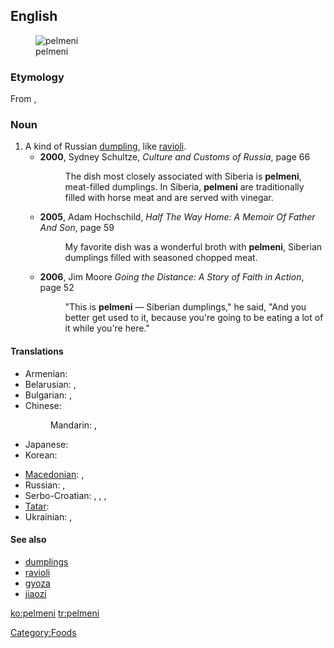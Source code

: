 ==English==
{{wikipedia}}
[[Image:Pelmeni.jpg|thumb|pelmeni]]

===Etymology===
From {{etyl|ru}} {{term|пельмени||tr=pel'méni|lang=ru|sc=Cyrl}}, {{singular}} {{term|пельмень||tr=pel'mén'|lang=ru|sc=Cyrl}}

===Noun===
{{en-noun}}

# A kind of Russian [[dumpling]], like [[ravioli]].
#*'''2000''', Sydney Schultze, ''Culture and Customs of Russia'', page 66
#*:The dish most closely associated with Siberia is '''pelmeni''', meat-filled dumplings. In Siberia, '''pelmeni''' are traditionally filled with horse meat and are served with vinegar.
#*'''2005''', Adam Hochschild, ''Half The Way Home: A Memoir Of Father And Son'', page 59
#*:My favorite dish was a wonderful broth with '''pelmeni''', Siberian dumplings filled with seasoned chopped meat.
#*'''2006''', Jim Moore ''Going the Distance: A Story of Faith in Action'', page 52
#*:"This is '''pelmeni''' — Siberian dumplings," he said, "And you better get used to it, because you're going to be eating a lot of it while you're here."

====Translations====
{{trans-top|Russian dumplings}}
* Armenian: {{t|hy|պելմենի|tr=pelmeni}}
* Belarusian: {{t|be|пяльмень|m|tr=pjal'mén'|xs=Belarusian}}, {{qualifier|usually plural}} {{t|be|пяльмені|m|p|tr=pjal'méni|xs=Belarusian}}
* Bulgarian: {{t|bg|пелмен|m|tr=pelmén}}, {{qualifier|usually plural}} {{t|bg|пелмени|m|p|tr=pelméni}}
* Chinese:
*: Mandarin: {{t|cmn|俄式餃子|sc=Hani}}, {{t|cmn|俄式饺子|tr=É-shì jiǎozi|sc=Hani}}
* Japanese: {{t-|ja|ペリメニ|tr=perimeni}}
* Korean: {{t+|ko|펠메니|tr=pelmeni}}
{{trans-mid}}
* [[Macedonian]]: {{t|mk|пелмен|m|tr=pelmén}}, {{qualifier|usually plural}} {{t|mk|пелмени|m|p|tr=pelméni}}
* Russian: {{t+|ru|пельмень|m|tr=pel'mén'}}, {{qualifier|usually plural}} {{t-|ru|пельмени|m|p|tr=pel'méni}}
* Serbo-Croatian: {{tø|sh|пелмен|m|sc=Cyrl|xs=Serbo-Croatian}}, {{tø|sh|pelmen|m|xs=Serbo-Croatian}}, {{qualifier|usually plural}} {{tø|sh|пелмени|m|p|sc=Cyrl|xs=Serbo-Croatian}}, {{tø|sh|pelmeni|m|p|xs=Serbo-Croatian}}
* [[Tatar]]: {{t|tt|пилмән|sc=Cyrl|xs=Tatar}}
* Ukrainian: {{t-|uk|пельмень|m|tr=pel'mén'|xs=Ukrainian}}, {{qualifier|usually plural}} {{t|uk|пельмені|m|p|tr=pel'méni|xs=Ukrainian}}
{{trans-bottom}}

====See also====
* [[dumplings]]
* [[ravioli]]
* [[gyoza]]
* [[jiaozi]]

[[Category:Foods]]

[[ko:pelmeni]]
[[tr:pelmeni]]